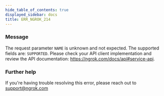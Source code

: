 ```yaml
---
hide_table_of_contents: true
displayed_sidebar: docs
title: ERR_NGROK_214
---
```




### Message

The request parameter `NAME` is unknown and not expected. The supported fields are: `SUPPORTED`. Please check your API client implementation and review the API documentation: https://ngrok.com/docs/api#service-api.

<ErrorDetails error="err_ngrok_214" />

### Further help

If you're having trouble resolving this error, please reach out to [support@ngrok.com](mailto:support@ngrok.com?subject=Help%20with%20ERR_NGROK_214)

